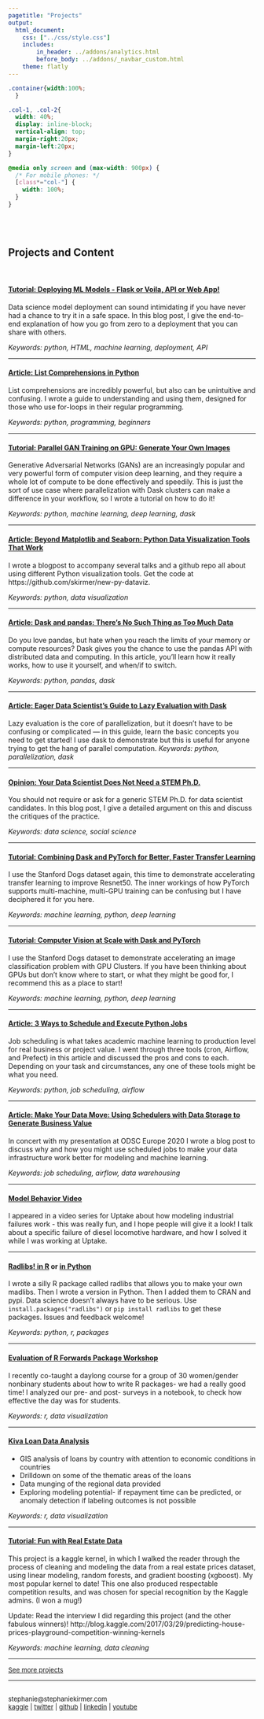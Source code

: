 ```yaml
---
pagetitle: "Projects"
output: 
  html_document:
    css: ["../css/style.css"]
    includes:
        in_header: ../addons/analytics.html
        before_body: ../addons/_navbar_custom.html
    theme: flatly
---
```



```css
.container{width:100%;
  }

.col-1, .col-2{
  width: 40%;
  display: inline-block;
  vertical-align: top;
  margin-right:20px;
  margin-left:20px;
}

@media only screen and (max-width: 900px) {
  /* For mobile phones: */
  [class*="col-"] {
    width: 100%;
  }
}

```

<BR>
<BR>


## Projects and Content

<BR>

#### [Tutorial: Deploying ML Models - Flask or Voila, API or Web App!](https://medium.com/geekculture/deploy-your-machine-learning-model-with-flask-or-voila-c74a07921604)
Data science model deployment can sound intimidating if you have never had a chance to try it in a safe space. In this blog post, I give the end-to-end explanation of how you go from zero to a deployment that you can share with others.

*Keywords: python, HTML, machine learning, deployment, API*  

***

#### [Article: List Comprehensions in Python](https://python.plainenglish.io/list-comprehensions-in-python-c085fe9aa6f1)
List comprehensions are incredibly powerful, but also can be unintuitive and confusing. I wrote a guide to understanding and using them, designed for those who use for-loops in their regular programming.

*Keywords: python, programming, beginners*  

***

#### [Tutorial: Parallel GAN Training on GPU: Generate Your Own Images](https://medium.com/codex/parallel-gan-training-on-gpu-generate-your-own-images-9aa807042ef1)
Generative Adversarial Networks (GANs) are an increasingly popular and very powerful form of computer vision deep learning, and they require a whole lot of compute to be done effectively and speedily. This is just the sort of use case where parallelization with Dask clusters can make a difference in your workflow, so I wrote a tutorial on how to do it!

*Keywords: python, machine learning, deep learning, dask*  

***

#### [Article: Beyond Matplotlib and Seaborn: Python Data Visualization Tools That Work](https://medium.com/codex/beyond-matplotlib-and-seaborn-python-data-visualization-tools-that-work-3ef7f8d1500e)
I wrote a blogpost to accompany several talks and a github repo all about using different Python visualization tools. Get the code at https://github.com/skirmer/new-py-dataviz.

*Keywords: python, data visualization*  

***

#### [Article: Dask and pandas: There’s No Such Thing as Too Much Data](https://towardsdatascience.com/dask-and-pandas-theres-no-such-thing-as-too-much-data-284763348459)
Do you love pandas, but hate when you reach the limits of your memory or compute resources? Dask gives you the chance to use the pandas API with distributed data and computing. In this article, you’ll learn how it really works, how to use it yourself, and when/if to switch.

*Keywords: python, pandas, dask*  

***

#### [Article: Eager Data Scientist's Guide to Lazy Evaluation with Dask](https://towardsdatascience.com/guide-to-lazy-evaluation-with-dask-543b48a0aa74)
Lazy evaluation is the core of parallelization, but it doesn’t have to be confusing or complicated — in this guide, learn the basic concepts you need to get started! I use dask to demonstrate but this is useful for anyone trying to get the hang of parallel computation.
*Keywords: python, parallelization, dask*  

***

#### [Opinion: Your Data Scientist Does Not Need a STEM Ph.D.](https://towardsdatascience.com/your-data-scientist-does-not-need-a-stem-ph-d-7f2206f43871)
You should not require or ask for a generic STEM Ph.D. for data scientist candidates. In this blog post, I give a detailed argument on this and discuss the critiques of the practice.

*Keywords: data science, social science*  

***


#### [Tutorial: Combining Dask and PyTorch for Better, Faster Transfer Learning](https://medium.com/analytics-vidhya/combining-dask-and-pytorch-for-better-faster-transfer-learning-6ff64963e685)
I use the Stanford Dogs dataset again, this time to demonstrate accelerating transfer learning to improve Resnet50. The inner workings of how PyTorch supports multi-machine, multi-GPU training can be confusing but I have deciphered it for you here.

*Keywords: machine learning, python, deep learning*  

***

#### [Tutorial: Computer Vision at Scale with Dask and PyTorch](https://towardsdatascience.com/computer-vision-at-scale-with-dask-and-pytorch-a18e17fc5bad)
I use the Stanford Dogs dataset to demonstrate accelerating an image classification problem with GPU Clusters. If you have been thinking about GPUs but don't know where to start, or what they might be good for, I recommend this as a place to start!

*Keywords: machine learning, python, deep learning*  

***


#### [Article: 3 Ways to Schedule and Execute Python Jobs](https://www.saturncloud.io/s/job-scheduling-with-python/)
Job scheduling is what takes academic machine learning to production level for real business or project value. I went through three tools (cron, Airflow, and Prefect) in this article and discussed the pros and cons to each. Depending on your task and circumstances, any one of these tools might be what you need.

*Keywords: python, job scheduling, airflow*  


***

#### [Article: Make Your Data Move: Using Schedulers with Data Storage to Generate Business Value](https://opendatascience.com/make-your-data-move-using-schedulers-with-data-storage-to-generate-business-value/)
In concert with my presentation at ODSC Europe 2020 I wrote a blog post to discuss why and how you might use scheduled jobs to make your data infrastructure work better for modeling and machine learning. 

*Keywords: job scheduling, airflow, data warehousing*  


***

#### [Model Behavior Video](https://www.youtube.com/watch?v=avRLRc4wI3Q)
I appeared in a video series for Uptake about how modeling industrial failures work - this was really fun, and I hope people will give it a look! I talk about a specific failure of diesel locomotive hardware, and how I solved it while I was working at Uptake. 

***

#### [Radlibs! in R](https://github.com/skirmer/radlibs) or [in Python](https://github.com/skirmer/radlibs-py)
I wrote a silly R package called radlibs that allows you to make your own madlibs. Then I wrote a version in Python. Then I added them to CRAN and pypi. Data science doesn't always have to be serious. Use `install.packages("radlibs")` or `pip install radlibs` to get these packages. Issues and feedback welcome!

*Keywords: python, r, packages*  

***

#### [Evaluation of R Forwards Package Workshop](https://skirmer.github.io/ChiEval)  
I recently co-taught a daylong course for a group of 30 women/gender nonbinary students about how to write R packages- we had a really good time! I analyzed our pre- and post- surveys in a notebook, to check how effective the day was for students.

*Keywords: r, data visualization*  

***

#### [Kiva Loan Data Analysis](https://skirmer.shinyapps.io/Kiva_Loans/)  

* GIS analysis of loans by country with attention to economic conditions in countries 
* Drilldown on some of the thematic areas of the loans
* Data munging of the regional data provided 
* Exploring modeling potential- if repayment time can be predicted, or 
anomaly detection if labeling outcomes is not possible  

*Keywords: r, data visualization*  

***


#### [Tutorial: Fun with Real Estate Data](https://www.kaggle.com/skirmer/house-prices-advanced-regression-techniques/fun-with-real-estate-data)

This project is a kaggle kernel, in which I walked the reader through the process of cleaning and modeling the data from a real estate prices dataset, using linear modeling, random forests, and gradient boosting (xgboost). My most popular kernel to date! This one also produced respectable competition results, and was chosen for special recognition by the Kaggle admins. (I won a mug!)

Update: Read the interview I did regarding this project (and the other fabulous winners)! 
http://blog.kaggle.com/2017/03/29/predicting-house-prices-playground-competition-winning-kernels

*Keywords: machine learning, data cleaning*  


***

<font size = 2>

[See more projects](more_projects.html)

***

<BR>
stephanie@stephaniekirmer.com 
<BR> 
<a href="http://www.kaggle.com/skirmer" onclick="gtag('event', 'click', {'event_category' : 'social', 'event_action' : 'outclick', 'event_label' : 'kaggle'});">kaggle</a>  | 
<a href="https://twitter.com/data_stephanie" onclick="gtag('event', 'click', {'event_category' : 'social', 'event_action' : 'outclick', 'event_label' : 'twitter'});">twitter</a>  | 
<a href="http://github.com/skirmer" onclick="gtag('event', 'click', {'event_category' : 'social', 'event_action' : 'outclick', 'event_label' : 'github'});">github</a> | 
<a href="http://linkedin.com/in/skirmer" onclick="gtag('event', 'click', {'event_category' : 'social', 'event_action' : 'outclick', 'event_label' : 'linkedin'});">linkedin</a> | 
<a href="https://youtube.com/playlist?list=PLxqXzy1mNUwclPONsSpw4Qa-pakNzpLva" onclick="gtag('event', 'click', {'event_category' : 'social', 'event_action' : 'outclick', 'event_label' : 'youtube'});">youtube</a> 

</font>

